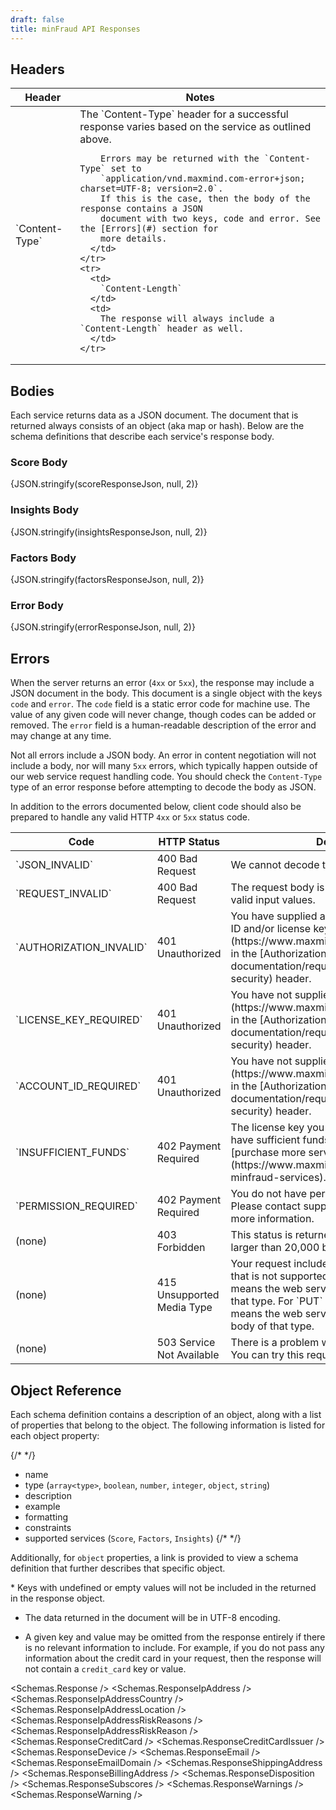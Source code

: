 ```yaml
---
draft: false
title: minFraud API Responses
---
```




## Headers

<table>
  <thead>
    <tr>
      <th>Header</th>
      <th>Notes</th>
    </tr>
  </thead>
  <tbody>
    <tr>
      <td>
        `Content-Type`
      </td>
      <td>
        The `Content-Type` header for a successful response varies based on the
        service as outlined above.

        Errors may be returned with the `Content-Type` set to
        `application/vnd.maxmind.com-error+json; charset=UTF-8; version=2.0`.
        If this is the case, then the body of the response contains a JSON
        document with two keys, code and error. See the [Errors](#) section for
        more details.
      </td>
    </tr>
    <tr>
      <td>
        `Content-Length`
      </td>
      <td>
        The response will always include a `Content-Length` header as well.
      </td>
    </tr>
  </tbody>
</table>

## Bodies

Each service returns data as a JSON document. The document that is returned
always consists of an object (aka map or hash). Below are the schema definitions
that describe each service's response body.

### Score Body

<Example language="json">
  {JSON.stringify(scoreResponseJson, null, 2)}
</Example>

### Insights Body
<Example language="json">
  {JSON.stringify(insightsResponseJson, null, 2)}
</Example>

### Factors Body
<Example language="json">
  {JSON.stringify(factorsResponseJson, null, 2)}
</Example>

### Error Body
<Example language="json">
  {JSON.stringify(errorResponseJson, null, 2)}
</Example>

## Errors

When the server returns an error (`4xx` or `5xx`), the response may include a
JSON document in the body. This document is a single object with the keys `code`
and `error`. The `code` field is a static error code for machine use. The value
of any given code will never change, though codes can be added or removed. The
`error` field is a human-readable description of the error and may change at any
time.

Not all errors include a JSON body. An error in content negotiation will not
include a body, nor will many `5xx` errors, which typically happen outside of
our web service request handling code. You should check the `Content-Type` type
of an error response before attempting to decode the body as JSON.

In addition to the errors documented below, client code should also be prepared
to handle any valid HTTP `4xx` or `5xx` status code.

<table>
  <thead>
    <tr>
      <th>Code</th>
      <th>HTTP Status</th>
      <th>Description</th>
    </tr>
  </thead>
  <tbody>
    <tr>
      <td>`JSON_INVALID`</td>
      <td>400 Bad Request</td>
      <td>We cannot decode the body as a JSON object.</td>
    </tr>
    <tr>
      <td>`REQUEST_INVALID`</td>
      <td>400 Bad Request</td>
      <td>
        The request body is valid JSON but contains no valid input values.
      </td>
    </tr>
    <tr>
      <td>`AUTHORIZATION_INVALID`</td>
      <td>401 Unauthorized</td>
      <td>
        You have supplied an invalid [MaxMind account ID and/or license key](https://www.maxmind.com/en/my_license_key)
        in the [Authorization](/minfraud/api-documentation/requests#authorization-and-security)
        header.
      </td>
    </tr>
    <tr>
      <td>`LICENSE_KEY_REQUIRED`</td>
      <td>401 Unauthorized</td>
      <td>
        You have not supplied a [MaxMind license key](https://www.maxmind.com/en/my_license_key)
        in the [Authorization](/minfraud/api-documentation/requests#authorization-and-security)
        header.
      </td>
    </tr>
    <tr>
      <td>`ACCOUNT_ID_REQUIRED`</td>
      <td>401 Unauthorized</td>
      <td>
        You have not supplied a [MaxMind account ID](https://www.maxmind.com/en/my_license_key)
        in the [Authorization](/minfraud/api-documentation/requests#authorization-and-security)
        header.
      </td>
    </tr>
    <tr>
      <td>`INSUFFICIENT_FUNDS`</td>
      <td>402 Payment Required</td>
      <td>
        The license key you have provided does not have sufficient funds to use
        this service. Please [purchase more service credits](https://www.maxmind.com/en/purchase-minfraud-services).
      </td>
    </tr>
    <tr>
      <td>`PERMISSION_REQUIRED`</td>
      <td>402 Payment Required</td>
      <td>
        You do not have permission to use the service. Please contact
        support@maxmind.com for more information.
      </td>
    </tr>
    <tr>
      <td>(none)</td>
      <td>403 Forbidden</td>
      <td>
        This status is returned when the request body is larger than 20,000
        bytes.
      </td>
    </tr>
    <tr>
      <td>(none)</td>
      <td>415 Unsupported Media Type</td>
      <td>
        Your request included a `Content-Type` header that is not supported. For
        `GET` requests, this means the web service cannot return content of that
        type. For `PUT` and `POST` queries, this means the web service cannot
        parse a request body of that type.
      </td>
    </tr>
    <tr>
      <td>(none)</td>
      <td>503 Service Not Available</td>
      <td>
        There is a problem with the web service server. You can try this request
        again later.
      </td>
    </tr>
  </tbody>
</table>

## Object Reference

Each schema definition contains a description of an object, along with a list of
properties that belong to the object. The following information is listed for
each object property:

  {/* <!-- lint disable list-item-bullet-indent --> */}
  * name
  * type (`array<type>`, `boolean`, `number`, `integer`, `object`, `string`)
  * description
  * example
  * formatting
  * constraints
  * supported services (`Score`, `Factors`, `Insights`)
  {/* <!-- lint enable list-item-bullet-indent --> */}

Additionally, for `object` properties, a link is provided to view a schema
definition that further describes that specific object.

<Alert type="info">
* Keys with undefined or empty values will not be included in the returned
  in the response object.

* The data returned in the document will be in UTF-8 encoding.

* A given key and value may be omitted from the response entirely if there
  is no relevant information to include. For example, if you do not pass any
  information about the credit card in your request, then the response will
  not contain a `credit_card` key or value.
</Alert>

<Schemas.Response />
<Schemas.ResponseIpAddress />
<Schemas.ResponseIpAddressCountry />
<Schemas.ResponseIpAddressLocation />
<Schemas.ResponseIpAddressRiskReasons />
<Schemas.ResponseIpAddressRiskReason />
<Schemas.ResponseCreditCard />
<Schemas.ResponseCreditCardIssuer />
<Schemas.ResponseDevice />
<Schemas.ResponseEmail />
<Schemas.ResponseEmailDomain />
<Schemas.ResponseShippingAddress />
<Schemas.ResponseBillingAddress />
<Schemas.ResponseDisposition />
<Schemas.ResponseSubscores />
<Schemas.ResponseWarnings />
<Schemas.ResponseWarning />
